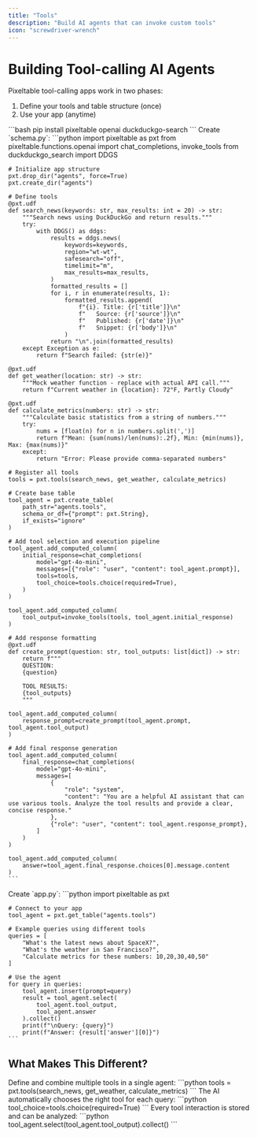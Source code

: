 ```yaml
---
title: "Tools"
description: "Build AI agents that can invoke custom tools"
icon: "screwdriver-wrench"
---
```


# Building Tool-calling AI Agents

Pixeltable tool-calling apps work in two phases:
1. Define your tools and table structure (once)
2. Use your app (anytime)

<Steps>
  <Step title="Install Dependencies">
    ```bash
    pip install pixeltable openai duckduckgo-search
    ```
  </Step>

  <Step title="Define Your Tools and Structure" icon="toolbox">
    Create `schema.py`:
    ```python
    import pixeltable as pxt
    from pixeltable.functions.openai import chat_completions, invoke_tools
    from duckduckgo_search import DDGS

    # Initialize app structure
    pxt.drop_dir("agents", force=True)
    pxt.create_dir("agents")

    # Define tools
    @pxt.udf
    def search_news(keywords: str, max_results: int = 20) -> str:
        """Search news using DuckDuckGo and return results."""
        try:
            with DDGS() as ddgs:
                results = ddgs.news(
                    keywords=keywords,
                    region="wt-wt",
                    safesearch="off",
                    timelimit="m",
                    max_results=max_results,
                )
                formatted_results = []
                for i, r in enumerate(results, 1):
                    formatted_results.append(
                        f"{i}. Title: {r['title']}\n"
                        f"   Source: {r['source']}\n"
                        f"   Published: {r['date']}\n"
                        f"   Snippet: {r['body']}\n"
                    )
                return "\n".join(formatted_results)
        except Exception as e:
            return f"Search failed: {str(e)}"

    @pxt.udf
    def get_weather(location: str) -> str:
        """Mock weather function - replace with actual API call."""
        return f"Current weather in {location}: 72°F, Partly Cloudy"

    @pxt.udf
    def calculate_metrics(numbers: str) -> str:
        """Calculate basic statistics from a string of numbers."""
        try:
            nums = [float(n) for n in numbers.split(',')]
            return f"Mean: {sum(nums)/len(nums):.2f}, Min: {min(nums)}, Max: {max(nums)}"
        except:
            return "Error: Please provide comma-separated numbers"

    # Register all tools
    tools = pxt.tools(search_news, get_weather, calculate_metrics)

    # Create base table
    tool_agent = pxt.create_table(
        path_str="agents.tools", 
        schema_or_df={"prompt": pxt.String}, 
        if_exists="ignore"
    )

    # Add tool selection and execution pipeline
    tool_agent.add_computed_column(
        initial_response=chat_completions(
            model="gpt-4o-mini",
            messages=[{"role": "user", "content": tool_agent.prompt}],
            tools=tools,
            tool_choice=tools.choice(required=True),
        )
    )

    tool_agent.add_computed_column(
        tool_output=invoke_tools(tools, tool_agent.initial_response)
    )

    # Add response formatting
    @pxt.udf
    def create_prompt(question: str, tool_outputs: list[dict]) -> str:
        return f"""
        QUESTION:
        {question}

        TOOL RESULTS:
        {tool_outputs}
        """

    tool_agent.add_computed_column(
        response_prompt=create_prompt(tool_agent.prompt, tool_agent.tool_output)
    )

    # Add final response generation
    tool_agent.add_computed_column(
        final_response=chat_completions(
            model="gpt-4o-mini",
            messages=[
                {
                    "role": "system",
                    "content": "You are a helpful AI assistant that can use various tools. Analyze the tool results and provide a clear, concise response."
                },
                {"role": "user", "content": tool_agent.response_prompt},
            ]
        )
    )

    tool_agent.add_computed_column(
        answer=tool_agent.final_response.choices[0].message.content
    )
    ```
  </Step>

  <Step title="Use Your App" icon="play">
    Create `app.py`:
    ```python
    import pixeltable as pxt

    # Connect to your app
    tool_agent = pxt.get_table("agents.tools")

    # Example queries using different tools
    queries = [
        "What's the latest news about SpaceX?",
        "What's the weather in San Francisco?",
        "Calculate metrics for these numbers: 10,20,30,40,50"
    ]

    # Use the agent
    for query in queries:
        tool_agent.insert(prompt=query)
        result = tool_agent.select(
            tool_agent.tool_output,
            tool_agent.answer
        ).collect()
        print(f"\nQuery: {query}")
        print(f"Answer: {result['answer'][0]}")
    ```
  </Step>
</Steps>

## What Makes This Different?

<CardGroup cols={1}>
  <Card title="Multiple Tools" icon="toolbox">
    Define and combine multiple tools in a single agent:
    ```python
    tools = pxt.tools(search_news, get_weather, calculate_metrics)
    ```
  </Card>

  <Card title="Automatic Tool Selection" icon="wand-magic-sparkles">
    The AI automatically chooses the right tool for each query:
    ```python
    tool_choice=tools.choice(required=True)
    ```
  </Card>

  <Card title="Agent Observability" icon="database">
    Every tool interaction is stored and can be analyzed:
    ```python
    tool_agent.select(tool_agent.tool_output).collect()
    ```
  </Card>
</CardGroup>
